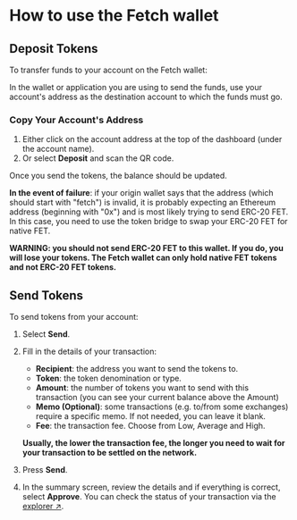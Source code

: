 # How to use the Fetch wallet

## Deposit Tokens

To transfer funds to your account on the Fetch wallet:

In the wallet or application you are using to send the funds, use your account's address as the destination account to which the funds must go.

### Copy Your Account's Address

1. Either click on the account address at the top of the dashboard (under the account name).
2. Or select **Deposit** and scan the QR code.

Once you send the tokens, the balance should be updated.

**In the event of failure**: if your origin wallet says that the address (which should start with "fetch") is invalid, it is probably expecting an Ethereum address (beginning with "0x") and is most likely trying to send ERC-20 FET. In this case, you need to use the token bridge to swap your ERC-20 FET for native FET.

**WARNING: you should not send ERC-20 FET to this wallet. If you do, you will lose your tokens. The Fetch wallet can only hold native FET tokens and not ERC-20 FET tokens.**

## Send Tokens

To send tokens from your account:

1. Select **Send**.
2. Fill in the details of your transaction:
    - **Recipient**: the address you want to send the tokens to.
    - **Token**: the token denomination or type.
    - **Amount**: the number of tokens you want to send with this transaction (you can see your current balance above the Amount)
    - **Memo (Optional)**: some transactions (e.g. to/from some exchanges) require a specific memo. If not needed, you can leave it blank.
    - **Fee**: the transaction fee. Choose from Low, Average and High.

    **Usually, the lower the transaction fee, the longer you need to wait for your transaction to be settled on the network.**

3. Press **Send**.
4. In the summary screen, review the details and if everything is correct, select **Approve**. You can check the status of your transaction via the [explorer ↗️](https://explore-fetchhub.fetch.ai/).
